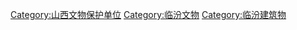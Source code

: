 [[Category:山西文物保护单位|Category:山西文物保护单位]]
[[Category:临汾文物|Category:临汾文物]]
[[Category:临汾建筑物|Category:临汾建筑物]]